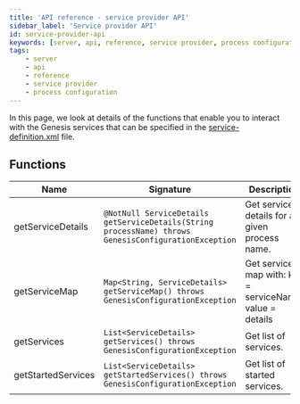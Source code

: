 ```yaml
---
title: 'API reference - service provider API'
sidebar_label: 'Service provider API'
id: service-provider-api
keywords: [server, api, reference, service provider, process configuration]
tags:
    - server
    - api
    - reference
    - service provider
    - process configuration
---
```



In this page, we look at details of the functions that enable you to interact with the Genesis services that can be specified in the [service-definition.xml](../../../getting-started/learn-the-basics/key-system-files/genesis-system-definitions/) file.

Functions[​](../../../server/api-reference/service-provider-api/#functions)
------------------------------------------------------------------------------------------------------------------------------------

| Name | Signature | Description |
| --- | --- | --- |
| getServiceDetails | `@NotNull ServiceDetails getServiceDetails(String processName) throws GenesisConfigurationException` | Get service details for a given process name. |
| getServiceMap | `Map<String, ServiceDetails> getServiceMap() throws GenesisConfigurationException` | Get services map with: key = serviceName, value = details |
| getServices | `List<ServiceDetails> getServices() throws GenesisConfigurationException` | Get list of services. |
| getStartedServices | `List<ServiceDetails> getStartedServices() throws GenesisConfigurationException` | Get list of started services. |